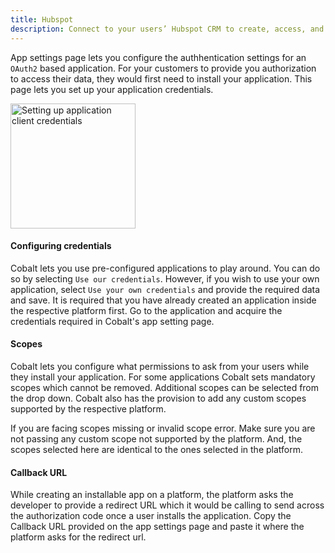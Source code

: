 ```yaml
---
title: Hubspot
description: Connect to your users’ Hubspot CRM to create, access, and update records in their Hubspot account.
---
```


App settings page lets you configure the authhentication settings for an `OAuth2` based application. For your customers to provide you authorization to access their data,
they would first need to install your application. This page lets you set up your application credentials.

<img height="200" src="/images/app_setting.png" alt="Setting up application client credentials"/>

#### Configuring credentials

Cobalt lets you use pre-configured applications to play around. You can do so by selecting `Use our credentials`. However, if you wish to use your own application,
select `Use your own credentials` and provide the required data and save. It is required that you have already created an application inside the respective platform first.
Go to the application and acquire the credentials required in Cobalt's app setting page.

#### Scopes

Cobalt lets you configure what permissions to ask from your users while they install your application. For some applications Cobalt sets mandatory scopes which cannot be
removed. Additional scopes can be selected from the drop down. Cobalt also has the provision to add any custom scopes supported by the respective platform.

<Warning>
If you are facing scopes missing or invalid scope error. Make sure you are not passing any custom scope not supported by the platform. And, the scopes selected here are
identical to the ones selected in the platform.
</Warning>

#### Callback URL

While creating an installable app on a platform, the platform asks the developer to provide a redirect URL which it would be calling to send across the authorization code once a 
user installs the application. Copy the Callback URL provided on the app settings page and paste it where the platform asks for the redirect url.

